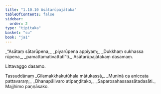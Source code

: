 ```yaml
---
title: "1.10.10 Asātarūpajātaka"
tableOfContents: false
sidebar:
  order: 2
type: "tipitaka"
basket: "su"
book: "ja1"
---
```



<DynamicBreadcrumb />

<Division number="100" book="ja1">

<Paragraph number="220" type="verses" book="ja1">
_“Asātaṃ sātarūpena,_  
_piyarūpena appiyaṃ;_  
_Dukkhaṃ sukhassa rūpena,_  
_pamattamativattatī”ti._  


</Paragraph>
</Division>

<Paragraph number="221" type="center" book="ja1">
Asātarūpajātakaṃ dasamaṃ.

  
Littavaggo dasamo.



</Paragraph>

<Paragraph number="222" type="center" book="ja1">
Tassuddānaṃ


</Paragraph>

<Paragraph number="223" type="verses" book="ja1">
_Gilamakkhakutūhala mātukassā,_  
_Muninā ca aniccata pattavaraṃ;_  
_Dhanapālivaro atipaṇḍitako,_  
_Saparosahassaasātadasāti._  


</Paragraph>

<Paragraph number="224" type="center" book="ja1">
Majjhimo paṇṇāsako.
</Paragraph>